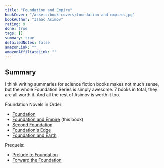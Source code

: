 ```yaml
---
title: "Foundation and Empire"
bookCover: "/assets/book-covers/foundation-and-empire.jpg"
bookAuthor: "Isaac Asimov"
rating: 9
done: true
tags: []
summary: true
detailedNotes: false
amazonLink: ""
amazonAffiliateLink: ""
---
```


## Summary

I think writing summaries for science fiction books makes not much sense, but the whole Foundation Series is simply awesome. 7 books in total, they are all worth it. And all the rest of Asimov is worth it too.

Foundation Novels in Order:

- [Foundation](/booknotes/foundation)
- [Foundation and Empire](/booknotes/foundation-and-empire) (this book)
- [Second Foundation](/booknotes/foundation-second-foundation)
- [Foundation's Edge](/booknotes/foundations-edge)
- [Foundation and Earth](/booknotes/foundation-and-earth)

Prequels: 

- [Prelude to Foundation](/booknotes/foundation-prelude-to-foundation) 
- [Forward the Foundation](/booknotes/foundation-forward-the-foundation)